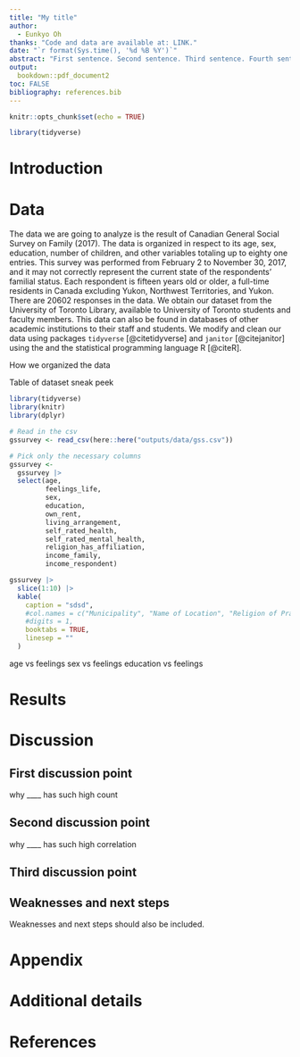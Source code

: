 ```yaml
---
title: "My title"
author: 
  - Eunkyo Oh
thanks: "Code and data are available at: LINK."
date: "`r format(Sys.time(), '%d %B %Y')`"
abstract: "First sentence. Second sentence. Third sentence. Fourth sentence."
output:
  bookdown::pdf_document2
toc: FALSE
bibliography: references.bib
---
```


```r
knitr::opts_chunk$set(echo = TRUE)

library(tidyverse)
```

# Introduction


# Data

The data we are going to analyze is the result of Canadian General Social Survey on Family (2017). The data is organized in respect to its age, sex, education, number of children, and other variables totaling up to eighty one entries. This survey was performed from February 2 to November 30, 2017, and it may not correctly represent the current state of the respondents' familial status. Each respondent is fifteen years old or older, a full-time residents in Canada excluding Yukon, Northwest Territories, and Yukon. There are 20602 responses in the data. We obtain our dataset from the University of Toronto Library, available to University of Toronto students and faculty members. This data can also be found in databases of other academic institutions to their staff and students. We modify and clean our data using packages `tidyverse` [@citetidyverse] and `janitor` [@citejanitor] using the  and the statistical programming language R [@citeR]. 

How we organized the data 

Table of dataset sneak peek

```r
library(tidyverse)
library(knitr)
library(dplyr)

# Read in the csv
gssurvey <- read_csv(here::here("outputs/data/gss.csv"))

# Pick only the necessary columns
gssurvey <- 
  gssurvey |>
  select(age, 
         feelings_life, 
         sex,
         education, 
         own_rent, 
         living_arrangement, 
         self_rated_health, 
         self_rated_mental_health, 
         religion_has_affiliation, 
         income_family, 
         income_respondent)

gssurvey |> 
  slice(1:10) |> 
  kable(
    caption = "sdsd",
    #col.names = c("Municipality", "Name of Location", "Religion of Practice"),
    #digits = 1,
    booktabs = TRUE, 
    linesep = ""
  ) 

```

age vs feelings
sex vs feelings
education vs feelings

# Results

# Discussion

## First discussion point

why ____ has such high count

## Second discussion point

why ____ has such high correlation

## Third discussion point

## Weaknesses and next steps

Weaknesses and next steps should also be included.

\newpage

\appendix

# Appendix {-}


# Additional details


\newpage


# References


